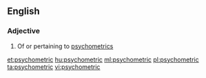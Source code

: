 ==English==

===Adjective===
{{en-adj|-}}

# Of or pertaining to [[psychometrics]]

[[et:psychometric]]
[[hu:psychometric]]
[[ml:psychometric]]
[[pl:psychometric]]
[[ta:psychometric]]
[[vi:psychometric]]